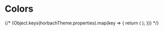 
<Meta title="Styleguide/Colors" />

# Colors

<ColorPalette>
  {/* {Object.keys(horbachTheme.properties).map(key => {
    return (
      <ColorItem
        title={key.split('--')[1]}
        colors={{
          swisslife: swisslifeTheme.properties[key],
          horbach: horbachTheme.properties[key],
          tecis: tecisTheme.properties[key],
        }}
      />
    );
  })} */}
</ColorPalette>

